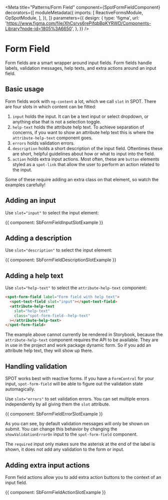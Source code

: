 


<Meta
  title="Patterns/Form Field"
  component={SpotFormFieldComponent}
  decorators={[
    moduleMetadata({
      imports: [
        ReactiveFormsModule,
        OpSpotModule,
      ],
    }),
  ]}
  parameters={{
    design: {
      type: 'figma',
      url: 'https://www.figma.com/file/XhCsrvs6rePifqbBpKYRWD/Components-Library?node-id=1805%3A6650',
    },
  }}
/>

# Form Field

Form fields are a smart wrapper around input fields. Form fields handle labels, validation messages, help texts, and
extra actions around an input field.

## Basic usage

Form fields work with `ng-content` a lot, which we call `slot` in SPOT. There are four slots in which content can be
fitted:

1. `input` holds the input. It can be a text input or select dropdown, or anything else that is not a
   selection toggle.
2. `help-text` holds the attribute help text. To achieve separation of concerns, if you want to show an attribute help
   text this is where the `attribute-help-text` component goes.
3. `errors` holds validation errors.
4. `description` holds a short description of the input field. Oftentimes these are short, helpful guidelines about how
   or what to input into the field.
5. `action` holds extra input actions. Most often, these are `button` elements styled as a `spot-link` that allow the user to
   perform an action related to the input.

Some of these require adding an extra class on that element, so watch the examples carefully!

## Adding an input

Use `slot="input"` to select the input element:

<Canvas>
  <Story name="Input slot">
    {{ component: SbFormFieldInputSlotExample }}
  </Story>
</Canvas>

## Adding a description

Use `slot="description"` to select the input element:

<Canvas>
  <Story name="Description slot">
    {{ component: SbFormFieldDescriptionSlotExample }}
  </Story>
</Canvas>


## Adding a help text

Use `slot="help-text"` to select the `attribute-help-text` component:

```html
<spot-form-field label="Form field with help text">
  <spot-text-field slot="input"></spot-text-field>
  <attribute-help-text
    slot="help-text"
    class="spot-form-field--help-text"
  ></attribute-help-text>
</spot-form-field>
```

The example above cannot currently be rendered in Storybook, because the `attribute-help-text` component requires the 
API to be available. They are in use in the project and work package dynamic form. So if you add an attribute help text,
they will show up there.

## Handling validation

SPOT works best with reactive forms. If you have a `FormControl` for your input, `spot-form-field` will be able to
figure out the validation state automagically.

Use `slot="errors"` to set validation errors. You can set multiple errors independently by all giving them the `slot`
attribute.

<Canvas>
  <Story name="Basic validation">
    {{ component: SbFormFieldErrorSlotExample }}
  </Story>
</Canvas>

As you can see, by default validation messages will only be shown on submit. You can change this behavior by changing
the `showValidationErrorOn` input to the `spot-form-field` component.

The `required` input only makes sure the asterisk at the end of the label is shown, it does not add any validation to
the form or input.

## Adding extra input actions

Form field actions allow you to add extra action buttons to the context of an input field.

<Canvas>
  <Story name="Actions">
    {{ component: SbFormFieldActionSlotExample }}
  </Story>
</Canvas>

<ArgsTable of={SpotFormFieldComponent} />
